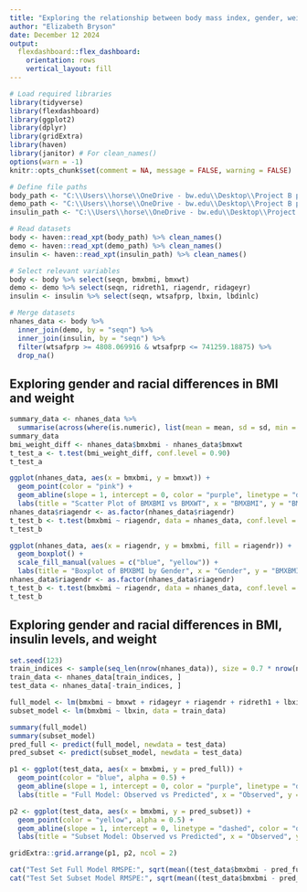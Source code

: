 ---
title: "Exploring the relationship between body mass index, gender, weight, and insulin levels"
author: "Elizabeth Bryson"
date: December 12 2024
output:
  flexdashboard::flex_dashboard:
    orientation: rows
    vertical_layout: fill
---

```{r}
# Load required libraries
library(tidyverse)
library(flexdashboard)
library(ggplot2)
library(dplyr)
library(gridExtra)
library(haven)
library(janitor) # For clean_names()
options(warn = -1)
knitr::opts_chunk$set(comment = NA, message = FALSE, warning = FALSE)

# Define file paths
body_path <- "C:\\Users\\horse\\OneDrive - bw.edu\\Desktop\\Project B part 2\\Bodymeasures.xpt"
demo_path <- "C:\\Users\\horse\\OneDrive - bw.edu\\Desktop\\Project B part 2\\DEMO.xpt"
insulin_path <- "C:\\Users\\horse\\OneDrive - bw.edu\\Desktop\\Project B part 2\\P_INSULINE.xpt"

# Read datasets
body <- haven::read_xpt(body_path) %>% clean_names()
demo <- haven::read_xpt(demo_path) %>% clean_names()
insulin <- haven::read_xpt(insulin_path) %>% clean_names()

# Select relevant variables
body <- body %>% select(seqn, bmxbmi, bmxwt)
demo <- demo %>% select(seqn, ridreth1, riagendr, ridageyr)
insulin <- insulin %>% select(seqn, wtsafprp, lbxin, lbdinlc)

# Merge datasets
nhanes_data <- body %>%
  inner_join(demo, by = "seqn") %>%
  inner_join(insulin, by = "seqn") %>%
  filter(wtsafprp >= 4808.069916 & wtsafprp <= 741259.18875) %>%
  drop_na()
```

## Exploring gender and racial differences in BMI and weight

```{r}
summary_data <- nhanes_data %>%
  summarise(across(where(is.numeric), list(mean = mean, sd = sd, min = min, max = max), .names = "{col}_{fn}"))
summary_data
bmi_weight_diff <- nhanes_data$bmxbmi - nhanes_data$bmxwt
t_test_a <- t.test(bmi_weight_diff, conf.level = 0.90)
t_test_a

ggplot(nhanes_data, aes(x = bmxbmi, y = bmxwt)) +
  geom_point(color = "pink") +
  geom_abline(slope = 1, intercept = 0, color = "purple", linetype = "dashed") +
  labs(title = "Scatter Plot of BMXBMI vs BMXWT", x = "BMXBMI", y = "BMXWT")
nhanes_data$riagendr <- as.factor(nhanes_data$riagendr)
t_test_b <- t.test(bmxbmi ~ riagendr, data = nhanes_data, conf.level = 0.90)
t_test_b

ggplot(nhanes_data, aes(x = riagendr, y = bmxbmi, fill = riagendr)) +
  geom_boxplot() +
  scale_fill_manual(values = c("blue", "yellow")) +
  labs(title = "Boxplot of BMXBMI by Gender", x = "Gender", y = "BMXBMI")
nhanes_data$riagendr <- as.factor(nhanes_data$riagendr)
t_test_b <- t.test(bmxbmi ~ riagendr, data = nhanes_data, conf.level = 0.90)
t_test_b


```

## Exploring gender and racial differences in BMI, insulin levels, and weight

```{r}
set.seed(123)
train_indices <- sample(seq_len(nrow(nhanes_data)), size = 0.7 * nrow(nhanes_data))
train_data <- nhanes_data[train_indices, ]
test_data <- nhanes_data[-train_indices, ]

full_model <- lm(bmxbmi ~ bmxwt + ridageyr + riagendr + ridreth1 + lbxin, data = train_data)
subset_model <- lm(bmxbmi ~ lbxin, data = train_data)

summary(full_model)
summary(subset_model)
pred_full <- predict(full_model, newdata = test_data)
pred_subset <- predict(subset_model, newdata = test_data)

p1 <- ggplot(test_data, aes(x = bmxbmi, y = pred_full)) +
  geom_point(color = "blue", alpha = 0.5) +
  geom_abline(slope = 1, intercept = 0, color = "purple", linetype = "dashed") +
  labs(title = "Full Model: Observed vs Predicted", x = "Observed", y = "Predicted")

p2 <- ggplot(test_data, aes(x = bmxbmi, y = pred_subset)) +
  geom_point(color = "yellow", alpha = 0.5) +
  geom_abline(slope = 1, intercept = 0, linetype = "dashed", color = "orange") +
  labs(title = "Subset Model: Observed vs Predicted", x = "Observed", y = "Predicted")

gridExtra::grid.arrange(p1, p2, ncol = 2)

cat("Test Set Full Model RMSPE:", sqrt(mean((test_data$bmxbmi - pred_full)^2)), "\n")
cat("Test Set Subset Model RMSPE:", sqrt(mean((test_data$bmxbmi - pred_subset)^2)), "\n")

```
